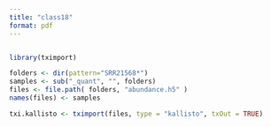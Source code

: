 ```yaml
---
title: "class18"
format: pdf
---
```


```r
```


```r
library(tximport)
```

```r
folders <- dir(pattern="SRR21568*")
samples <- sub("_quant", "", folders)
files <- file.path( folders, "abundance.h5" )
names(files) <- samples

txi.kallisto <- tximport(files, type = "kallisto", txOut = TRUE)
```

